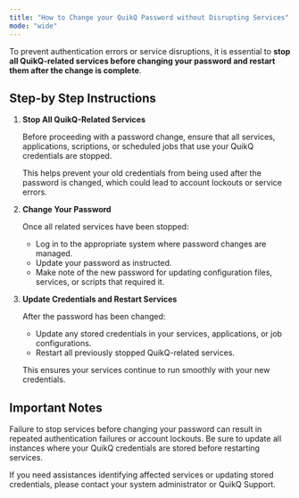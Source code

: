 ```yaml
---
title: "How to Change your QuikQ Password without Disrupting Services"
mode: "wide"
---
```


To prevent authentication errors or service disruptions, it is essential to **stop all QuikQ-related services before changing your password and restart them after the change is complete**.

## Step-by Step Instructions

1. **Stop All QuikQ-Related Services**

   Before proceeding with a password change, ensure that all services, applications, scriptions, or scheduled jobs that use your QuikQ credentials are stopped.

   This helps prevent your old credentials from being used after the password is changed, which could lead to account lockouts or service errors.
2. **Change Your Password**

   Once all related services have been stopped:
   - Log in to the appropriate system where password changes are managed.
   - Update your password as instructed.
   - Make note of the new password for updating configuration files, services, or scripts that required it.
3. **Update Credentials and Restart Services**

   After the password has been changed:
   - Update any stored credentials in your services, applications, or job configurations.
   - Restart all previously stopped QuikQ-related services.

   This ensures your services continue to run smoothly with your new credentials.

## Important Notes

<Note>
  Failure to stop services before changing your password can result in repeated authentication failures or account lockouts.
</Note>

<Note>
  Be sure to update all instances where your QuikQ credentials are stored before restarting services.
</Note>

If you need assistances identifying affected services or updating stored credentials, please contact your system administrator or QuikQ Support.